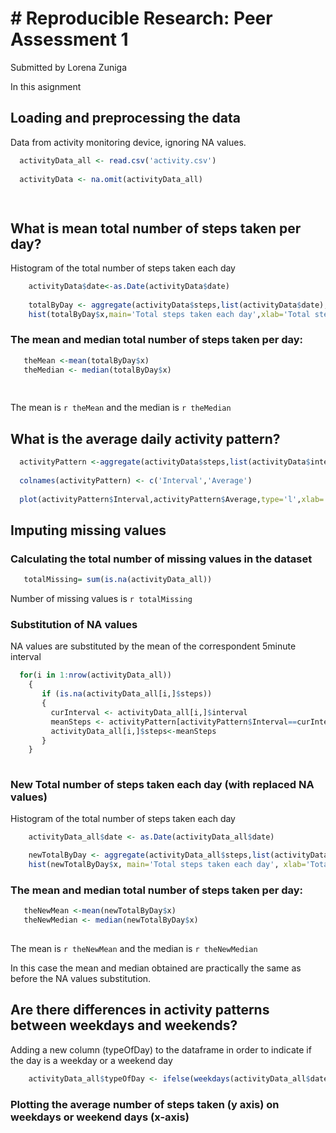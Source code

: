# Reproducible Research: Peer Assessment 1
================================================================
Submitted by Lorena Zuniga

In this asignment 


## Loading and preprocessing the data
Data from activity monitoring device, ignoring NA values.
```r
  activityData_all <- read.csv('activity.csv')
  
  activityData <- na.omit(activityData_all)

  
```


## What is mean total number of steps taken per day?

Histogram of the total number of steps taken each day

```r
    
    activityData$date<-as.Date(activityData$date)
   
    totalByDay <- aggregate(activityData$steps,list(activityData$date),FUN=sum)
    hist(totalByDay$x,main='Total steps taken each day',xlab='Total steps')

```

### The mean and median total number of steps taken per day:
```r
 
   theMean <-mean(totalByDay$x)
   theMedian <- median(totalByDay$x)
  
 
```
The mean is `r theMean`  and the median is `r theMedian`


## What is the average daily activity pattern?
```r
  activityPattern <-aggregate(activityData$steps,list(activityData$interval),FUN=mean)
  
  colnames(activityPattern) <- c('Interval','Average')
  
  plot(activityPattern$Interval,activityPattern$Average,type='l',xlab='Interval',ylab='Average Steps', main='Average steps taken by 5-minute interval')
```

## Imputing missing values
### Calculating the total number of missing values in the dataset
```r
   totalMissing= sum(is.na(activityData_all))
```
Number of missing values is `r totalMissing`

### Substitution of NA values
NA values are substituted by the mean of the correspondent 5minute interval

```r
  
  for(i in 1:nrow(activityData_all))
    {
       if (is.na(activityData_all[i,]$steps))
       {
         curInterval <- activityData_all[i,]$interval
         meanSteps <- activityPattern[activityPattern$Interval==curInterval,]$Average
         activityData_all[i,]$steps<-meanSteps
       }
    }
 
```

### New Total number of steps taken each day (with replaced NA values)
Histogram of the total number of steps taken each day
```r
    activityData_all$date <- as.Date(activityData_all$date)

    newTotalByDay <- aggregate(activityData_all$steps,list(activityData_all$date),FUN=sum)
    hist(newTotalByDay$x, main='Total steps taken each day', xlab='Total steps')
```

### The mean and median total number of steps taken per day:
```r
 
   theNewMean <-mean(newTotalByDay$x)
   theNewMedian <- median(newTotalByDay$x)
  
```
The mean is `r theNewMean`  and the median is `r theNewMedian`

In this case the mean and median obtained are practically the same as before the NA values substitution.

## Are there differences in activity patterns between weekdays and weekends?

Adding a new column (typeOfDay) to the dataframe in order to indicate if the day is a weekday or a weekend day
```r
    activityData_all$typeOfDay <- ifelse(weekdays(activityData_all$date)== 'Saturday' | weekdays (activityData_all$date)== 'Sunday','weekend','weekday')
```

### Plotting the average number of steps taken (y axis) on weekdays or weekend days (x-axis)

